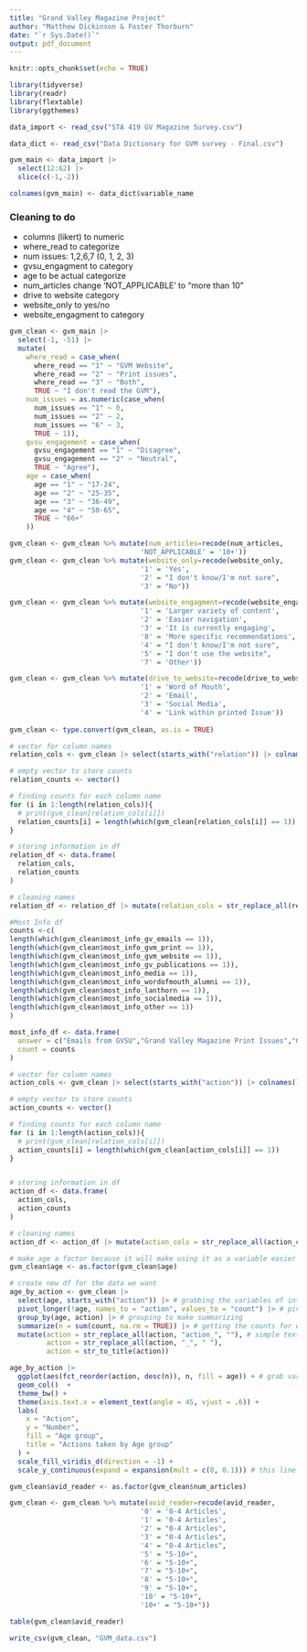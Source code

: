 ```yaml
---
title: "Grand Valley Magazine Project"
author: "Matthew Dickinson & Foster Thorburn"
date: "`r Sys.Date()`"
output: pdf_document
---
```


```r
knitr::opts_chunk$set(echo = TRUE)
```

```r
library(tidyverse)
library(readr)
library(flextable)
library(ggthemes)
```

```r
data_import <- read_csv("STA 419 GV Magazine Survey.csv")

data_dict <- read_csv("Data Dictionary for GVM survey - Final.csv")
```

```r
gvm_main <- data_import |>
  select(12:62) |>
  slice(c(-1,-2))

colnames(gvm_main) <- data_dict$variable_name
```

### Cleaning to do
* columns (likert) to numeric
* where_read to categorize
* num issues: 1,2,6,7 (0, 1, 2, 3)
* gvsu_engagment to category
* age to be actual categorize
* num_articles change 'NOT_APPLICABLE' to "more than 10"
* drive to website category
* website_only to yes/no
* website_engagment to category


```r
gvm_clean <- gvm_main |>
  select(-1, -51) |>
  mutate(
    where_read = case_when(
      where_read == "1" ~ "GVM Website",
      where_read == "2" ~ "Print issues",
      where_read == "3" ~ "Both",
      TRUE ~ "I don't read the GVM"),
    num_issues = as.numeric(case_when(
      num_issues == "1" ~ 0,
      num_issues == "2" ~ 2,
      num_issues == "6" ~ 3,
      TRUE ~ 1)),
    gvsu_engagement = case_when(
      gvsu_engagement == "1" ~ "Disagree",
      gvsu_engagement == "2" ~ "Neutral",
      TRUE ~ "Agree"),
    age = case_when(
      age == "1" ~ "17-24",
      age == "2" ~ "25-35",
      age == "3" ~ "36-49",
      age == "4" ~ "50-65",
      TRUE ~ "66+"
    ))


```

```r
gvm_clean <- gvm_clean %>% mutate(num_articles=recode(num_articles,
                                'NOT_APPLICABLE' = '10+'))
gvm_clean <- gvm_clean %>% mutate(website_only=recode(website_only,
                                '1' = 'Yes',
                                '2' = "I don't know/I'm not sure", 
                                '3' = "No"))

gvm_clean <- gvm_clean %>% mutate(website_engagment=recode(website_engagment,
                                '1' = 'Larger variety of content', 
                                '2' = 'Easier navigation',
                                '3' = 'It is currently engaging',
                                '8' = 'More specific recommendations',
                                '4' = "I don't know/I'm not sure",
                                '5' = "I don't use the website", 
                                '7' = 'Other'))

gvm_clean <- gvm_clean %>% mutate(drive_to_website=recode(drive_to_website,
                                '1' = 'Word of Mouth', 
                                '2' = 'Email',
                                '3' = 'Social Media',
                                '4' = 'Link within printed Issue'))
                                 
gvm_clean <- type.convert(gvm_clean, as.is = TRUE)
```

```r
# vector for column names
relation_cols <- gvm_clean |> select(starts_with("relation")) |> colnames()

# empty vector to store counts
relation_counts <- vector()

# finding counts for each column name
for (i in 1:length(relation_cols)){
  # print(gvm_clean[relation_cols[i]])
  relation_counts[i] = length(which(gvm_clean[relation_cols[i]] == 1))
}

# storing information in df
relation_df <- data.frame(
  relation_cols,
  relation_counts
)

# cleaning names
relation_df <- relation_df |> mutate(relation_cols = str_replace_all(relation_cols, "relation_", ""))
```

```r
#Most Info df
counts <-c(
length(which(gvm_clean$most_info_gv_emails == 1)),
length(which(gvm_clean$most_info_gvm_print == 1)),
length(which(gvm_clean$most_info_gvm_website == 1)),
length(which(gvm_clean$most_info_gv_publications == 1)),
length(which(gvm_clean$most_info_media == 1)),
length(which(gvm_clean$most_info_wordofmouth_alumni == 1)),
length(which(gvm_clean$most_info_lanthorn == 1)),
length(which(gvm_clean$most_info_socialmedia == 1)),
length(which(gvm_clean$most_info_other == 1))
)

most_info_df <- data.frame(
  answer = c("Emails from GVSU","Grand Valley Magazine Print Issues","Grand Valley Magazine Website","Other GVSU Publications","Local or National Media","Word of Mouth/Other Alumni","The Lanthorn","Social Media","Other"),
  count = counts
)
```


```r
# vector for column names
action_cols <- gvm_clean |> select(starts_with("action")) |> colnames()

# empty vector to store counts
action_counts <- vector()

# finding counts for each column name
for (i in 1:length(action_cols)){
  # print(gvm_clean[relation_cols[i]])
  action_counts[i] = length(which(gvm_clean[action_cols[i]] == 1))
}


# storing information in df
action_df <- data.frame(
  action_cols,
  action_counts
)

# cleaning names
action_df <- action_df |> mutate(action_cols = str_replace_all(action_cols, "action_", ""))

```

```r
# make age a factor because it will make using it as a variable easier
gvm_clean$age <- as.factor(gvm_clean$age)

# create new df for the data we want
age_by_action <- gvm_clean |>
  select(age, starts_with("action")) |> # grabbing the variables of interest
  pivot_longer(!age, names_to = "action", values_to = "count") |> # pivoting
  group_by(age, action) |> # grouping to make summarizing
  summarize(n = sum(count, na.rm = TRUE)) |> # getting the counts for each category
  mutate(action = str_replace_all(action, "action_", ""), # simple text cleaning
         action = str_replace_all(action, "_", " "),
         action = str_to_title(action))

age_by_action |>
  ggplot(aes(fct_reorder(action, desc(n)), n, fill = age)) + # grab variables and reorder action
  geom_col()  +
  theme_bw() +
  theme(axis.text.x = element_text(angle = 45, vjust = .6)) +
  labs(
    x = "Action",
    y = "Number",
    fill = "Age group",
    title = "Actions taken by Age group"
  ) +
  scale_fill_viridis_d(direction = -1) +
  scale_y_continuous(expand = expansion(mult = c(0, 0.1))) # this line makes sure there is no gap between the bottom of the bars and the horizontal axis
```

```r
gvm_clean$avid_reader <- as.factor(gvm_clean$num_articles)

gvm_clean <- gvm_clean %>% mutate(avid_reader=recode(avid_reader,
                                '0' = '0-4 Articles',
                                '1' = '0-4 Articles',
                                '2' = "0-4 Articles", 
                                '3' = "0-4 Articles",
                                '4' = "0-4 Articles",
                                '5' = "5-10+",
                                '6' = "5-10+",
                                '7' = "5-10+",
                                '8' = "5-10+",
                                '9' = "5-10+",
                                '10' = "5-10+",
                                '10+' = "5-10+"))

table(gvm_clean$avid_reader)
```



```r
write_csv(gvm_clean, "GVM_data.csv")
```




